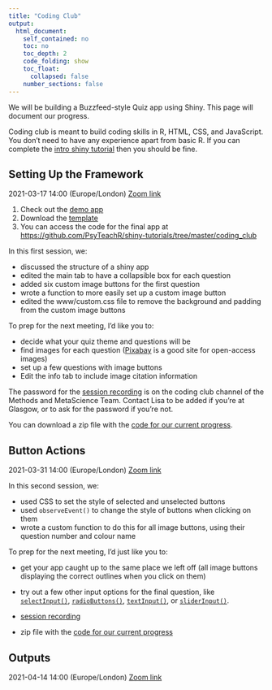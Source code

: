 ```yaml
---
title: "Coding Club"
output:
  html_document:
    self_contained: no
    toc: no
    toc_depth: 2
    code_folding: show
    toc_float: 
      collapsed: false
    number_sections: false
---
```


We will be building a Buzzfeed-style Quiz app using Shiny. This page will document our progress.

Coding club is meant to build coding skills in R, HTML, CSS, and JavaScript. You don't need to have any experience apart from basic R. If you can complete the [intro shiny tutorial](01-first-app.html) then you should be fine.



## Setting Up the Framework 

2021-03-17 14:00 (Europe/London) [Zoom link](http://uofglasgow.zoom.us/j/93838448011)

1. Check out the [demo app](https://shiny.psy.gla.ac.uk/debruine/coding_club/)
1. Download the [template](https://github.com/debruine/shiny_template)
1. You can access the code for the final app at <https://github.com/PsyTeachR/shiny-tutorials/tree/master/coding_club>

In this first session, we:

* discussed the structure of a shiny app 
* edited the main tab to have a collapsible box for each question 
* added six custom image buttons for the first question
* wrote a function to more easily set up a custom image button
* edited the www/custom.css file to remove the background and padding from the custom image buttons

To prep for the next meeting, I'd like you to:

* decide what your quiz theme and questions will be
* find images for each question ([Pixabay](https://pixabay.com) is a good site for open-access images)
* set up a few questions with image buttons
* Edit the info tab to include image citation information

The password for the [session recording](https://uofglasgow.zoom.us/rec/share/lTH8SniBrkm3PilcTG0I0_KlSNqVnWNelq_4A5vE-VQ9h9_IECoNHjfdo30of_q9.0UOkISRJLtYCX0wA) is on the coding club channel of the Methods and MetaScience Team. Contact Lisa to be added if you're at Glasgow, or to ask for the password if you're not.

You can download a zip file with the [code for our current progress](files/quiz1.zip).

## Button Actions

2021-03-31 14:00 (Europe/London) [Zoom link](http://uofglasgow.zoom.us/j/93838448011)

In this second session, we:

* used CSS to set the style of selected and unselected buttons
* used `observeEvent()` to change the style of buttons when clicking on them
* wrote a custom function to do this for all image buttons, using their question number and colour name

To prep for the next meeting, I'd just like you to:

* get your app caught up to the same place we left off (all image buttons displaying the correct outlines when you click on them)
* try out a few other input options for the final question, like [`selectInput()`](https://shiny.rstudio.com/reference/shiny/1.6.0/selectInput.html), 
[`radioButtons()`](https://shiny.rstudio.com/reference/shiny/1.6.0/radioButtons.html), 
[`textInput()`](https://shiny.rstudio.com/reference/shiny/1.6.0/textInput.html), or
[`sliderInput()`](https://shiny.rstudio.com/reference/shiny/1.6.0/sliderInput.html).

* [session recording](https://uofglasgow.zoom.us/rec/share/PAjIgwcdRBVNATStImFEeLQzmg3m6YGxjYZ8_Y3kjh1bYGPoeDVQvBDrOc4vzi3q.sHHPrI5czz3904RM)
* zip file with the [code for our current progress](files/quiz2.zip)

## Outputs

2021-04-14 14:00 (Europe/London) [Zoom link](http://uofglasgow.zoom.us/j/93838448011)
